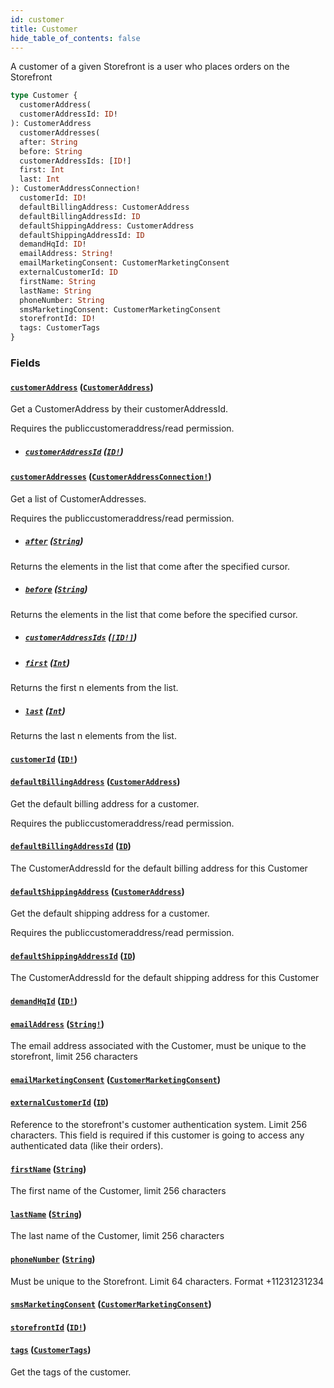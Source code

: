 ```yaml
---
id: customer
title: Customer
hide_table_of_contents: false
---
```



A customer of a given Storefront is a user who places orders on the Storefront

```graphql
type Customer {
  customerAddress(
  customerAddressId: ID!
): CustomerAddress
  customerAddresses(
  after: String
  before: String
  customerAddressIds: [ID!]
  first: Int
  last: Int
): CustomerAddressConnection!
  customerId: ID!
  defaultBillingAddress: CustomerAddress
  defaultBillingAddressId: ID
  defaultShippingAddress: CustomerAddress
  defaultShippingAddressId: ID
  demandHqId: ID!
  emailAddress: String!
  emailMarketingConsent: CustomerMarketingConsent
  externalCustomerId: ID
  firstName: String
  lastName: String
  phoneNumber: String
  smsMarketingConsent: CustomerMarketingConsent
  storefrontId: ID!
  tags: CustomerTags
}
```


### Fields

#### [`customerAddress`](#) ([`CustomerAddress`](/demand/api/graphql-storefront/reference/objects/customer-address))

Get a CustomerAddress by their customerAddressId.

Requires the publiccustomeraddress/read permission.
- ##### [`customerAddressId`](#) ([`ID!`](/demand/api/graphql-storefront/reference/scalars/id))




#### [`customerAddresses`](#) ([`CustomerAddressConnection!`](/demand/api/graphql-storefront/reference/objects/customer-address-connection))

Get a list of CustomerAddresses.

Requires the publiccustomeraddress/read permission.
- ##### [`after`](#) ([`String`](/demand/api/graphql-storefront/reference/scalars/string))

Returns the elements in the list that come after the specified cursor.


- ##### [`before`](#) ([`String`](/demand/api/graphql-storefront/reference/scalars/string))

Returns the elements in the list that come before the specified cursor.


- ##### [`customerAddressIds`](#) ([`[ID!]`](/demand/api/graphql-storefront/reference/scalars/id))




- ##### [`first`](#) ([`Int`](/demand/api/graphql-storefront/reference/scalars/int))

Returns the first n elements from the list.


- ##### [`last`](#) ([`Int`](/demand/api/graphql-storefront/reference/scalars/int))

Returns the last n elements from the list.


#### [`customerId`](#) ([`ID!`](/demand/api/graphql-storefront/reference/scalars/id))




#### [`defaultBillingAddress`](#) ([`CustomerAddress`](/demand/api/graphql-storefront/reference/objects/customer-address))

Get the default billing address for a customer.

Requires the publiccustomeraddress/read permission.


#### [`defaultBillingAddressId`](#) ([`ID`](/demand/api/graphql-storefront/reference/scalars/id))

The CustomerAddressId for the default billing address for this Customer


#### [`defaultShippingAddress`](#) ([`CustomerAddress`](/demand/api/graphql-storefront/reference/objects/customer-address))

Get the default shipping address for a customer.

Requires the publiccustomeraddress/read permission.


#### [`defaultShippingAddressId`](#) ([`ID`](/demand/api/graphql-storefront/reference/scalars/id))

The CustomerAddressId for the default shipping address for this Customer


#### [`demandHqId`](#) ([`ID!`](/demand/api/graphql-storefront/reference/scalars/id))




#### [`emailAddress`](#) ([`String!`](/demand/api/graphql-storefront/reference/scalars/string))

The email address associated with the Customer, must be unique to the storefront, limit 256 characters


#### [`emailMarketingConsent`](#) ([`CustomerMarketingConsent`](/demand/api/graphql-storefront/reference/objects/customer-marketing-consent))




#### [`externalCustomerId`](#) ([`ID`](/demand/api/graphql-storefront/reference/scalars/id))

Reference to the storefront's customer authentication system. Limit 256 characters.
This field is required if this customer is going to access any authenticated data (like their orders).


#### [`firstName`](#) ([`String`](/demand/api/graphql-storefront/reference/scalars/string))

The first name of the Customer, limit 256 characters


#### [`lastName`](#) ([`String`](/demand/api/graphql-storefront/reference/scalars/string))

The last name of the Customer, limit 256 characters


#### [`phoneNumber`](#) ([`String`](/demand/api/graphql-storefront/reference/scalars/string))

Must be unique to the Storefront. Limit 64 characters. Format +11231231234


#### [`smsMarketingConsent`](#) ([`CustomerMarketingConsent`](/demand/api/graphql-storefront/reference/objects/customer-marketing-consent))




#### [`storefrontId`](#) ([`ID!`](/demand/api/graphql-storefront/reference/scalars/id))




#### [`tags`](#) ([`CustomerTags`](/demand/api/graphql-storefront/reference/objects/customer-tags))

Get the tags of the customer.




